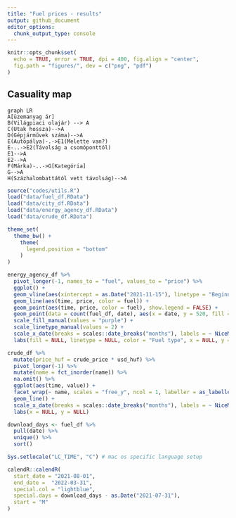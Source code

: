```yaml
---
title: "Fuel prices - results"
output: github_document
editor_options: 
  chunk_output_type: console
---
```


```r
knitr::opts_chunk$set(
  echo = TRUE, error = TRUE, dpi = 400, fig.align = "center",
  fig.path = "figures/", dev = c("png", "pdf")
)
```

## Casuality map

```mermaid
graph LR
A[üzemanyag ár]
B(Világpiaci olajár) --> A
C(Utak hossza)-->A
D(Gépjárművek száma)-->A
E(Autópálya)-.->E1(Melette van?)
E-..->E2(Távolság a csomóponttól)
E1-->A
E2-->A
F(Márka)-..->G[Kategória]
G-->A
H(Százhalombattától vett távolság)-->A
```

```r
source("codes/utils.R")
load("data/fuel_df.RData")
load("data/city_df.RData")
load("data/energy_agency_df.RData")
load("data/crude_df.RData")

theme_set(
  theme_bw() + 
    theme(
      legend.position = "bottom"
    )
)
```


```r
energy_agency_df %>% 
  pivot_longer(-1, names_to = "fuel", values_to = "price") %>% 
  ggplot() + 
  geom_vline(aes(xintercept = as.Date("2021-11-15"), linetype = "Beginning of price control (2021-11-15)"), color = "orange", size = 1.5) +
  geom_line(aes(time, price, color = fuel)) +
  geom_point(aes(time, price, color = fuel), show.legend = FALSE) + 
  geom_point(data = count(fuel_df, date), aes(x = date, y = 520, fill = "Data sucessfully collected"), shape = 21, color = "purple", alpha = .5) +
  scale_fill_manual(values = "purple") +
  scale_linetype_manual(values = 2) +
  scale_x_date(breaks = scales::date_breaks("months"), labels = ~ NiceMonth(., keep_year = TRUE, label = TRUE)) + 
  labs(fill = NULL, linetype = NULL, color = "Fuel type", x = NULL, y = "Reported average fuel price (Hungrian Forint)")
```

```r
crude_df %>% 
  mutate(price_huf = crude_price * usd_huf) %>% 
  pivot_longer(-1) %>% 
  mutate(name = fct_inorder(name)) %>% 
  na.omit() %>% 
  ggplot(aes(time, value)) +
  facet_wrap(~ name, scales = "free_y", ncol = 1, labeller = as_labeller(c("usd_huf" = "US dollar in HUF", "crude_price" = "Crude oil price in US dollar", "price_huf" = "Crude oil price in HUF"))) + 
  geom_line() + 
  scale_x_date(breaks = scales::date_breaks("months"), labels = ~ NiceMonth(., keep_year = TRUE, label = TRUE)) + 
  labs(x = NULL, y = NULL)
```

```r
download_days <- fuel_df %>% 
  pull(date) %>% 
  unique() %>% 
  sort()

Sys.setlocale("LC_TIME", "C") # mac os specific language setup

calendR::calendR(
  start_date = "2021-08-01",
  end_date =  "2022-03-31",
  special.col = "lightblue",
  special.days = download_days - as.Date("2021-07-31"),
  start = "M"
)
```

